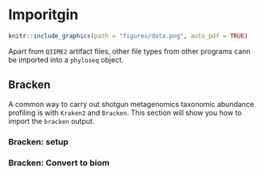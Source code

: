 # Imporitgin
```r
knitr::include_graphics(path = "figures/data.png", auto_pdf = TRUE)
``` 

Apart from `QIIME2` artifact files, other file types from other programs cann be imported into a `phyloseq` object.

## Bracken

A common way to carry out shotgun metagenomics taxonomic abundance profiling is with `Kraken2` and `Bracken`.
This section will show you how to import the `bracken` output.

### Bracken: setup 

### Bracken: Convert to biom

